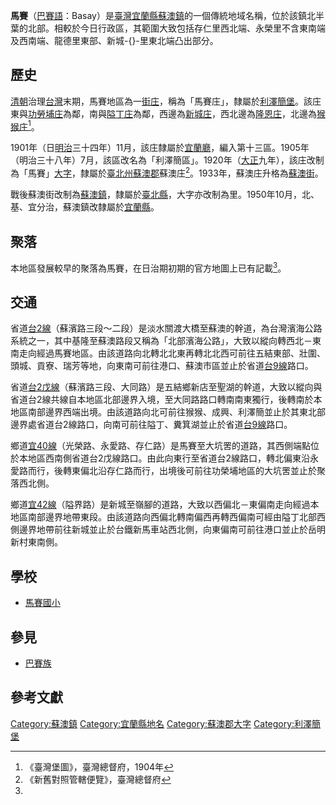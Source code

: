 {{noteTA
|1 = zh-cn:庄; zh-hk:庄; zh-tw:庄;
}}
'''馬賽'''（[[巴賽語|巴賽語]]：Basay）是[[臺灣|臺灣]][[宜蘭縣|宜蘭縣]][[蘇澳鎮_(臺灣)|蘇澳鎮]]的一個傳統地域名稱，位於該鎮北半葉的北部。相較於今日行政區，其範圍大致包括存仁里西北端、永榮里不含東南端及西南端、龍德里東部、新城-{}-里東北端凸出部分。

==歷史==
[[清朝|清朝]]治理[[台灣|台灣]]末期，馬賽地區為一[[街庄|街庄]]，稱為「馬賽庄」，隸屬於[[利澤簡堡|利澤簡堡]]。該庄東與[[功勞埔庄|功勞埔庄]]為鄰，南與[[隘丁庄|隘丁庄]]為鄰，西邊為[[新城_(宜蘭縣蘇澳鎮)|新城庄]]，西北邊為[[隆恩庄|隆恩庄]]，北邊為[[猴猴庄|猴猴庄]]<ref name="臺灣堡圖">《臺灣堡圖》，臺灣總督府，1904年</ref>。

1901年（日[[明治|明治]]三十四年）11月，該庄隸屬於[[宜蘭廳|宜蘭廳]]，編入第十三區。1905年（明治三十八年）7月，該區改名為「利澤簡區」。1920年（[[大正|大正]]九年），該庄改制為「馬賽」[[大字|大字]]，隸屬於[[臺北州|臺北州]][[蘇澳郡|蘇澳郡]]蘇澳庄<ref>《新舊對照管轄便覽》，臺灣總督府</ref>。1933年，蘇澳庄升格為[[蘇澳街|蘇澳街]]。

戰後蘇澳街改制為[[蘇澳鎮_(臺灣)|蘇澳鎮]]，隸屬於[[臺北縣|臺北縣]]，大字亦改制為里。1950年10月，北、基、宜分治，蘇澳鎮改隸屬於[[宜蘭縣|宜蘭縣]]。

==聚落==
本地區發展較早的聚落為馬賽，在日治期初期的官方地圖上已有記載<ref name="臺灣堡圖"/>。

==交通==
省道[[台2線|台2線]]（蘇濱路三段～二段）是淡水關渡大橋至蘇澳的幹道，為台灣濱海公路系統之一，其中基隆至蘇澳路段又稱為「北部濱海公路」，大致以縱向轉西北－東南走向經過馬賽地區。由該道路向北轉北北東再轉北北西可前往五結東部、壯圍、頭城、貢寮、瑞芳等地，向東南可前往港口、蘇澳市區並止於省道[[台9線|台9線]]路口。

省道[[台2戊線|台2戊線]]（蘇濱路三段、大同路）是五結鄉新店至聖湖的幹道，大致以縱向與省道台2線共線自本地區北部邊界入境，至大同路路口轉南南東獨行，後轉南於本地區南部邊界西端出境。由該道路向北可前往猴猴、成興、利澤簡並止於其東北部邊界處省道台2線路口，向南可前往隘丁、糞箕湖並止於省道[[台9線|台9線]]路口。

鄉道[[宜40線|宜40線]]（光榮路、永愛路、存仁路）是馬賽至大坑罟的道路，其西側端點位於本地區西南側省道台2戊線路口。由此向東行至省道台2線路口，轉北偏東沿永愛路而行，後轉東偏北沿存仁路而行，出境後可前往功榮埔地區的大坑罟並止於聚落西北側。

鄉道[[宜42線|宜42線]]（隘界路）是新城至嶺腳的道路，大致以西偏北－東偏南走向經過本地區南部邊界地帶東段。由該道路向西偏北轉南偏西再轉西偏南可經由隘丁北部西側邊界地帶前往新城並止於台鐵新馬車站西北側，向東偏南可前往港口並止於岳明新村東南側。

==學校==
*[[馬賽國小|馬賽國小]]

== 參見 ==
* [[巴賽族|巴賽族]]

==參考文獻==
{{reflist}}

{{蘇澳郡}}

[[Category:蘇澳鎮|Category:蘇澳鎮]]
[[Category:宜蘭縣地名|Category:宜蘭縣地名]]
[[Category:蘇澳郡大字|Category:蘇澳郡大字]]
[[Category:利澤簡堡|Category:利澤簡堡]]